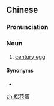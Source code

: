 ==Chinese==
{{zh-forms|type=21}}

===Pronunciation===
{{zh-pron
|m=sōnghuādàn
|cat=n
}}

===Noun===
{{zh-noun}}

# [[century egg]]

====Synonyms====
* {{zh-l|皮蛋}}

[[zh:松花蛋]]